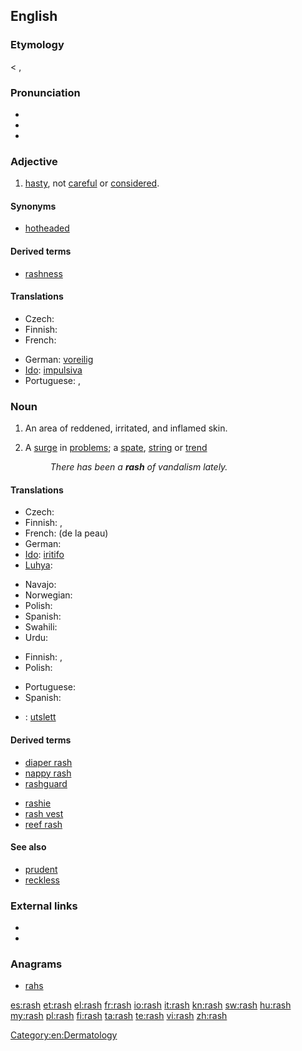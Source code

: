 ==English==

===Etymology===
< {{etyl|enm}} {{term|rash|lang=enm}}, {{term|rasch||hasty, headstrong}}

===Pronunciation===
* {{IPA|/ræʃ/}}
* {{audio|en-us-rash.ogg|Audio (US)}}
* {{rhymes|æʃ}}

===Adjective===
{{en-adj|er|est}}

# [[hasty]], not [[careful]] or [[considered]].

====Synonyms====
* [[hotheaded]]

====Derived terms====
* [[rashness]]

====Translations====
{{trans-top|hasty}}
* Czech: {{t-|cs|zbrklý|m}}
* Finnish: {{t-|fi|hätäinen}}
* French: {{t+|fr|impulsif}}
{{trans-mid}}
* German: [[voreilig]]
* [[Ido]]: [[impulsiva]]
* Portuguese: {{t+|pt|imprudente}}, {{t+|pt|precipitado}}
{{trans-bottom}}

===Noun===
{{wikipedia|rash|rash (inflamed skin)}}
{{en-noun|rashes}}

# {{symptom}} An area of reddened, irritated, and inflamed skin.
# A [[surge]] in [[problem]]s; a [[spate]], [[string]] or [[trend]]
#: ''There has been a '''rash''' of vandalism lately.''

====Translations====
{{trans-top|of skin}}
* Czech: {{t-|cs|vyrážka|f}}
* Finnish: {{t-|fi|ihottuma}}, {{t+|fi|ekseema}}
* French: {{t+|fr|irritation|f}} (de la peau)
* German: {{t|de|Hautausschlag|m}}
* [[Ido]]: [[iritar|iritifo]]
* [[Luhya]]: {{tø|luy|ohuseruha}}
{{trans-mid}}
* Navajo: {{tø|nv|naʼakǫs}}
* Norwegian: {{t|no|utslett|n}}
* Polish: {{t|pl|wysypka|f}}
* Spanish: {{t|es|eflorescencia|f}}
* Swahili: {{t+|sw|upele|xs=Swahili}}
* Urdu: {{ur-Arab|[[خارش]]}}
{{trans-bottom}}

{{trans-top|surge in problems}}
* Finnish: {{t+|fi|aalto}}, {{t|fi|suma}}
* Polish: {{t+|pl|lawina|f}}
{{trans-mid}}
* Portuguese: {{t+|pt|surto|m}}
* Spanish: {{t-|es|erupción|f}}
{{trans-bottom}}

{{checktrans-top}}
* {{ttbc|no}}: [[utslett]] {{n}}
{{trans-bottom}}

====Derived terms====
{{top2}}
* [[diaper rash]]
* [[nappy rash]]
* [[rashguard]]
{{mid2}}
* [[rashie]]
* [[rash vest]]
* [[reef rash]]
{{bottom}}

====See also====
* [[prudent]]
* [[reckless]]

===External links===
* {{R:Webster 1913}}
* {{R:Century 1911}}

===Anagrams===
* [[rahs#English|rahs]]

[[Category:en:Dermatology]]

[[es:rash]]
[[et:rash]]
[[el:rash]]
[[fr:rash]]
[[io:rash]]
[[it:rash]]
[[kn:rash]]
[[sw:rash]]
[[hu:rash]]
[[my:rash]]
[[pl:rash]]
[[fi:rash]]
[[ta:rash]]
[[te:rash]]
[[vi:rash]]
[[zh:rash]]